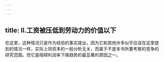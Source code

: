 ```yaml
---
---
---
```

title: Ⅱ.工资被压低到劳动力的价值以下
---



在这里，这种情况只是作为经验的事实提出，因为它和其他许多似乎应该在这里提到的情况一样，实际上同资本的一般分析无关，而属于不是本书所要考察的竞争的研究范围。但它是阻碍利润率下降趋势的最显著的原因之一。